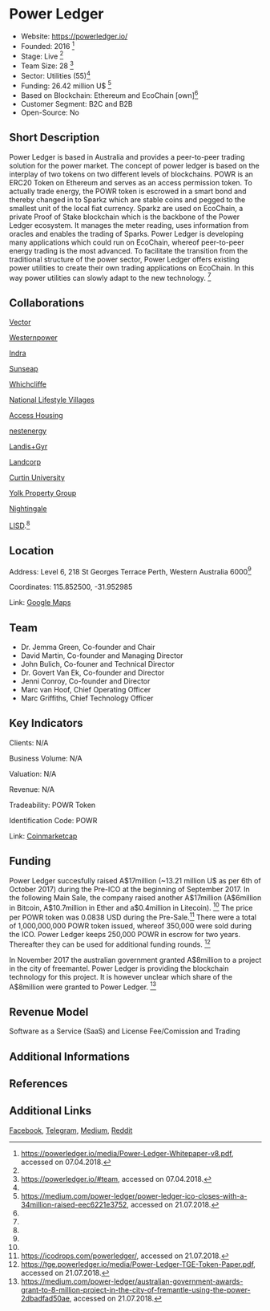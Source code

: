 = Power Ledger =

*Website: https://powerledger.io/
*Founded: 2016 <ref name="Whitepaper">https://powerledger.io/media/Power-Ledger-Whitepaper-v8.pdf, accessed on 07.04.2018.</ref>
*Stage: Live <ref name="Whitepaper"/>
*Team Size: 28 <ref name="Website">https://powerledger.io/#team, accessed on 07.04.2018.</ref>
*Sector: Utilities (55)<ref name="Website"/>
*Funding: 26.42 million U$ <ref name="Medium1">https://medium.com/power-ledger/power-ledger-ico-closes-with-a-34million-raised-eec6221e3752, accessed on 21.07.2018.</ref>
*Based on Blockchain: Ethereum and EcoChain [own]<ref name="Whitepaper"/>
*Customer Segment: B2C and B2B
*Open-Source: No

==Short Description==
Power Ledger is based in Australia and provides a peer-to-peer trading solution for 
the power market. The concept of power ledger is based on the interplay of two tokens 
on two different levels of blockchains. POWR is an ERC20 Token on Ethereum and serves 
as an access permission token. To actually trade energy, the POWR token is escrowed in 
a smart bond and thereby changed in to Sparkz which are stable coins and pegged to the 
smallest unit of the local fiat currency. Sparkz are used on EcoChain, a private Proof 
of Stake blockchain which is the backbone of the Power Ledger ecosystem. It manages the 
meter reading, uses information from oracles and enables the trading of Sparks. Power 
Ledger is developing many applications which could run on EcoChain, whereof peer-to-peer 
energy trading is the most advanced. To facilitate the transition from the traditional 
structure of the power sector, Power Ledger offers existing power utilities to create 
their own trading applications on EcoChain. In this way power utilities can slowly 
adapt to the new technology. 
<ref name="Whitepaper"/>

==Collaborations==
[http://www.vectorenergy.com.au/ Vector]

[https://westernpower.com.au/ Westernpower]

[https://www.indracompany.com/en/pais/australia Indra]

[http://www.sunseap.com/ Sunseap]

[https://www.ecovillage.net.au/ Whichcliffe]

[https://www.nlv.com.au/ National Lifestyle Villages]

[https://www.accesshousing.org.au/ Access Housing]

[http://nestenergy.com.au/index.html nestenergy]

[https://www.landisgyr.com/ Landis+Gyr]

[https://www.landcorp.com.au/Residential/White-Gum-Valley/ Landcorp]

[http://www.curtin.edu.au/ Curtin University]

[http://www.yolkpropertygroup.com.au/ Yolk Property Group]

[http://nightingalehousing.org/ Nightingale]

[http://www.eurisd.org/ LISD].<ref name="Website"/>

==Location==

Address: Level 6, 218 St Georges Terrace Perth, Western Australia 6000<ref name="Website"/>

Coordinates: 115.852500, -31.952985

Link: [https://www.google.com/maps/place/Power+Ledger/@-31.9530099,115.8519621,19z/data=!3m1!4b1!4m5!3m4!1s0x2a32bad4b5dcf0f5:0x3b62ca6bb70b336a!8m2!3d-31.953011!4d115.8525093 Google Maps]


==Team==
*Dr. Jemma Green, Co-founder and Chair
*David Martin, Co-founder and Managing Director
*John Bulich, Co-founer and Technical Director
*Dr. Govert Van Ek, Co-founder and Director
*Jenni Conroy, Co-founder and Director
*Marc van Hoof, Chief Operating Officer
*Marc Griffiths, Chief Technology Officer


==Key Indicators==

Clients: N/A

Business Volume: N/A

Valuation: N/A

Revenue: N/A

Tradeability: POWR Token

Identification Code: POWR

Link: [https://coinmarketcap.com/currencies/power-ledger/ Coinmarketcap]


==Funding==
Power Ledger succesfully raised A$17million (~13.21 million U$ as per 6th of October 2017) during the Pre-ICO at the beginning of September 2017. 
In the following Main Sale, the company raised another A$17million 
(A$6million in Bitcoin, A$10.7million in Ether and a$0.4million in Litecoin). <ref name="Medium1"/> 
The price per POWR token was 0.0838 USD during the Pre-Sale.<ref name="ICOdrop">https://icodrops.com/powerledger/, accessed on 21.07.2018.</ref> 
There were a total of 1,000,000,000 POWR token issued, whereof 350,000 were sold during the ICO. Power Ledger keeps 250,000 POWR in escrow for two years. Thereafter they can be used for additional funding rounds.
<ref name="ICO">https://tge.powerledger.io/media/Power-Ledger-TGE-Token-Paper.pdf, accessed on 21.07.2018.</ref>

In November 2017 the australian government granted A$8million to a project in the city of freemantel. Power Ledger is providing 
the blockchain technology for this project. It is however unclear which share of the A$8million were granted to Power Ledger. 
<ref>https://medium.com/power-ledger/australian-government-awards-grant-to-8-million-project-in-the-city-of-fremantle-using-the-power-2dbadfad50ae, accessed on 21.07.2018.</ref>

==Revenue Model==
Software as a Service (SaaS) and License Fee/Comission and Trading

==Additional Informations==
<Only valuable and necessary Informations>

==References==
<references/>

==Additional Links==
[https://www.facebook.com/powerledger Facebook], [https://t.me/joinchat/Gop-90DIMiPF7N_EtvFzjA Telegram], [https://medium.com/power-ledger Medium], [https://www.reddit.com/r/PowerLedger/ Reddit]
